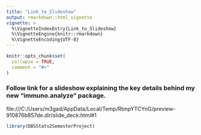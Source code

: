 ```yaml
---
title: "Link_to_Slideshow"
output: rmarkdown::html_vignette
vignette: >
  %\VignetteIndexEntry{Link_to_Slideshow}
  %\VignetteEngine{knitr::rmarkdown}
  %\VignetteEncoding{UTF-8}
---
```


```r
knitr::opts_chunk$set(
  collapse = TRUE,
  comment = "#>"
)
```

### Follow link for a slideshow explaining the key details behind my new "immuno.analyze" package.

file:///C:/Users/m3gad/AppData/Local/Temp/RtmpYTCYnG/preview-910876b857de.dir/slide_deck.html#1

```r
library(DBSStats2SemesterProject)
```

